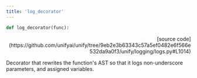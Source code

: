 ```yaml
---
title: 'log_decorator'
---
```


```python
def log_decorator(func):
```

<p align="right">[source code](https://github.com/unifyai/unify/tree/9eb2e3b63343c57a5ef0482e6f566e532da9a0f3/unify/logging/logs.py#L1014)</p>

Decorator that rewrites the function's AST so that it logs non-underscore
parameters, and assigned variables.